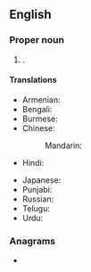 ==English==
{{wikipedia}}

===Proper noun===
{{en-proper noun}}

# {{place|en|city/state capital|s/Meghalaya|c/India}}.

====Translations====
{{trans-top|capital of Meghalaya, India}}
* Armenian: {{t|hy|Շիլոնգ}}
* Bengali: {{t|bn|শিলং|sc=Beng}}
* Burmese: {{t|my|ရှီလောင်|sc=Mymr}}
* Chinese:
*: Mandarin: {{t+|cmn|西隆|tr=Xīlóng|sc=Hani}}
* Hindi: {{t|hi|शिलांग}}
{{trans-mid}}
* Japanese: {{t|ja|シロン|tr=Shiron}}
* Punjabi: {{t-needed|pa}}
* Russian: {{t|ru|Шилло́нг|m}}
* Telugu: {{t|te|షిల్లాంగ్}}
* Urdu: {{t|ur|شیلانگ|tr=śilāṅg}}
{{trans-bottom}}

===Anagrams===
* {{anagrams|en|a=ghillnos|Hollings}}